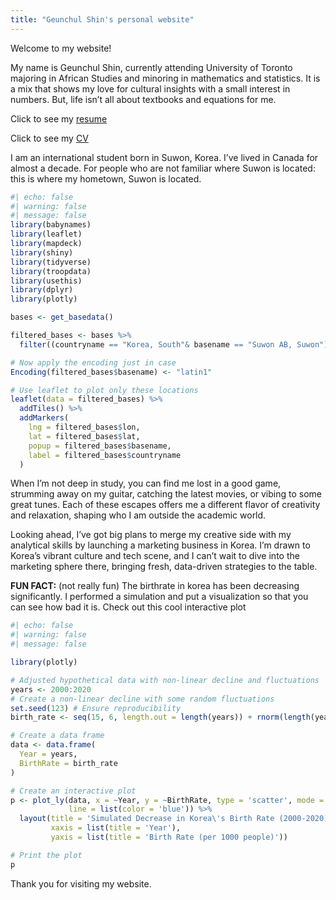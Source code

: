 ```yaml
---
title: "Geunchul Shin's personal website"
---
```


Welcome to my website!

My name is Geunchul Shin, currently attending University of Toronto majoring in African Studies and minoring in mathematics and statistics. It is a mix that shows my love for cultural insights with a small interest in numbers. But, life isn't all about textbooks and equations for me.

Click to see my [resume](resume.docx.pdf)

Click to see my [CV](CV.pdf)

I am an international student born in Suwon, Korea. I've lived in Canada for almost a decade. For people who are not familiar where Suwon is located: this is where my hometown, Suwon is located.

```r
#| echo: false
#| warning: false
#| message: false
library(babynames)
library(leaflet)
library(mapdeck)
library(shiny)
library(tidyverse)
library(troopdata)
library(usethis)
library(dplyr)
library(plotly)

bases <- get_basedata()

filtered_bases <- bases %>%
  filter((countryname == "Korea, South"& basename == "Suwon AB, Suwon"))

# Now apply the encoding just in case
Encoding(filtered_bases$basename) <- "latin1"

# Use leaflet to plot only these locations
leaflet(data = filtered_bases) %>%
  addTiles() %>%
  addMarkers(
    lng = filtered_bases$lon,
    lat = filtered_bases$lat,
    popup = filtered_bases$basename,
    label = filtered_bases$countryname
  )
```

\n When I'm not deep in study, you can find me lost in a good game, strumming away on my guitar, catching the latest movies, or vibing to some great tunes. Each of these escapes offers me a different flavor of creativity and relaxation, shaping who I am outside the academic world. 

Looking ahead, I've got big plans to merge my creative side with my analytical skills by launching a marketing business in Korea. I'm drawn to Korea's vibrant culture and tech scene, and I can't wait to dive into the marketing sphere there, bringing fresh, data-driven strategies to the table.

**FUN FACT:** (not really fun)\n
The birthrate in korea has been decreasing significantly. I performed a simulation and put a visualization so that you can see how bad it is. Check out this cool interactive plot

```r
#| echo: false
#| warning: false
#| message: false

library(plotly)

# Adjusted hypothetical data with non-linear decline and fluctuations
years <- 2000:2020
# Create a non-linear decline with some random fluctuations
set.seed(123) # Ensure reproducibility
birth_rate <- seq(15, 6, length.out = length(years)) + rnorm(length(years), 0, 0.5)

# Create a data frame
data <- data.frame(
  Year = years,
  BirthRate = birth_rate
)

# Create an interactive plot
p <- plot_ly(data, x = ~Year, y = ~BirthRate, type = 'scatter', mode = 'lines+markers',
             line = list(color = 'blue')) %>%
  layout(title = 'Simulated Decrease in Korea\'s Birth Rate (2000-2020)',
         xaxis = list(title = 'Year'),
         yaxis = list(title = 'Birth Rate (per 1000 people)'))

# Print the plot
p

```

Thank you for visiting my website.
